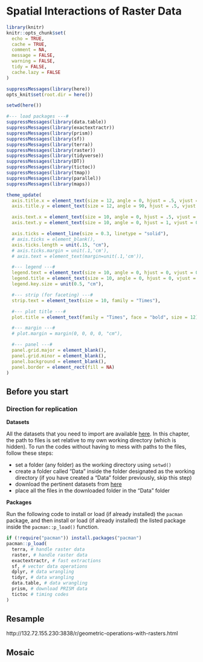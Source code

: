 # Spatial Interactions of Raster Data {#int-RR}

```r
library(knitr)
knitr::opts_chunk$set(
  echo = TRUE,
  cache = TRUE,
  comment = NA,
  message = FALSE,
  warning = FALSE,
  tidy = FALSE,
  cache.lazy = FALSE
)

suppressMessages(library(here))
opts_knit$set(root.dir = here())
```

```r
setwd(here())
```

```r
#--- load packages ---#
suppressMessages(library(data.table))
suppressMessages(library(exactextractr))
suppressMessages(library(prism))
suppressMessages(library(sf))
suppressMessages(library(terra))
suppressMessages(library(raster))
suppressMessages(library(tidyverse))
suppressMessages(library(DT))
suppressMessages(library(tictoc))
suppressMessages(library(tmap))
suppressMessages(library(parallel))
suppressMessages(library(maps))
```


```r
theme_update(
  axis.title.x = element_text(size = 12, angle = 0, hjust = .5, vjust = -0.3, face = "plain", family = "Times"),
  axis.title.y = element_text(size = 12, angle = 90, hjust = .5, vjust = .9, face = "plain", family = "Times"),

  axis.text.x = element_text(size = 10, angle = 0, hjust = .5, vjust = 1.5, face = "plain", family = "Times"),
  axis.text.y = element_text(size = 10, angle = 0, hjust = 1, vjust = 0, face = "plain", family = "Times"),

  axis.ticks = element_line(size = 0.3, linetype = "solid"),
  # axis.ticks = element_blank(),
  axis.ticks.length = unit(.15, "cm"),
  # axis.ticks.margin = unit(.1,'cm'),
  # axis.text = element_text(margin=unit(.1,'cm')),

  #--- legend ---#
  legend.text = element_text(size = 10, angle = 0, hjust = 0, vjust = 0, face = "plain", family = "Times"),
  legend.title = element_text(size = 10, angle = 0, hjust = 0, vjust = 0, face = "plain", family = "Times"),
  legend.key.size = unit(0.5, "cm"),

  #--- strip (for faceting) ---#
  strip.text = element_text(size = 10, family = "Times"),

  #--- plot title ---#
  plot.title = element_text(family = "Times", face = "bold", size = 12),

  #--- margin ---#
  # plot.margin = margin(0, 0, 0, 0, "cm"),

  #--- panel ---#
  panel.grid.major = element_blank(),
  panel.grid.minor = element_blank(),
  panel.background = element_blank(),
  panel.border = element_rect(fill = NA)
)
```

## Before you start {-}

### Direction for replication {-}

**Datasets**

All the datasets that you need to import are available [here](https://www.dropbox.com/sh/l84zfidaxmjrti9/AAB1GrDRoIlidJ3_zArMN24ua?dl=0). In this chapter, the path to files is set relative to my own working directory (which is hidden). To run the codes without having to mess with paths to the files, follow these steps:

+ set a folder (any folder) as the working directory using `setwd()`  
+ create a folder called "Data" inside the folder designated as the working directory (if you have created a "Data" folder previously, skip this step)
+ download the pertinent datasets from [here](https://www.dropbox.com/sh/l84zfidaxmjrti9/AAB1GrDRoIlidJ3_zArMN24ua?dl=0) 
+ place all the files in the downloaded folder in the "Data" folder

**Packages**

Run the following code to install or load (if already installed) the `pacman` package, and then install or load (if already installed) the listed package inside the `pacman::p_load()` function.

```r
if (!require("pacman")) install.packages("pacman")
pacman::p_load(
  terra, # handle raster data
  raster, # handle raster data
  exactextractr, # fast extractions
  sf, # vector data operations
  dplyr, # data wrangling
  tidyr, # data wrangling
  data.table, # data wrangling
  prism, # download PRISM data
  tictoc # timing codes
)
```

## Resample

http://132.72.155.230:3838/r/geometric-operations-with-rasters.html

## Mosaic


